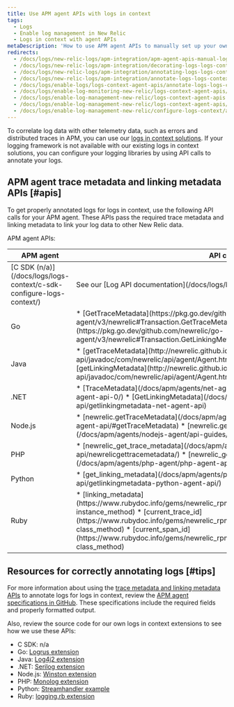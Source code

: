 ```yaml
---
title: Use APM agent APIs with logs in context
tags:
  - Logs
  - Enable log management in New Relic
  - Logs in context with agent APIs
metaDescription: 'How to use APM agent APIs to manually set up your own logs-in-context solution in New Relic.'
redirects:
  - /docs/logs/new-relic-logs/apm-integration/apm-agent-apis-manual-logs-context-instrumentation
  - /docs/logs/new-relic-logs/apm-integration/decorating-logs-logs-context-using-apm-agent-apis
  - /docs/logs/new-relic-logs/apm-integration/annotating-logs-logs-context-using-apm-agent-apis
  - /docs/logs/new-relic-logs/apm-integration/annotate-logs-logs-context-using-apm-agent-apis
  - /docs/logs/enable-logs/logs-context-agent-apis/annotate-logs-logs-context-using-apm-agent-apis
  - /docs/logs/enable-log-monitoring-new-relic/logs-context-agent-apis/annotate-logs-logs-context-using-apm-agent-apis
  - /docs/logs/enable-log-management-new-relic/logs-context-agent-apis
  - /docs/logs/enable-log-management-new-relic/logs-context-agent-apis/annotate-logs-logs-context-using-apm-agent-apis
  - /docs/logs/enable-log-management-new-relic/configure-logs-context/annotate-logs-logs-context-using-apm-agent-apis
---
```


To correlate log data with other telemetry data, such as errors and distributed traces in APM, you can use our [logs in context solutions](/docs/logs/new-relic-logs/enable-logs-context/enable-logs-context-apm-agents). If your logging framework is not available with our existing logs in context solutions, you can configure your logging libraries by using API calls to annotate your logs.

## APM agent trace metadata and linking metadata APIs [#apis]

To get properly annotated logs for logs in context, use the following API calls for your APM agent. These APIs pass the required trace metadata and linking metadata to link your log data to other New Relic data.

APM agent APIs:

<table>
  <thead>
    <tr>
      <th style={{ width: "150px" }}>
        APM agent
      </th>
      <th>
        API calls
      </th>
    </tr>
  </thead>
    <tbody>
    <tr>
      <td>
        [C SDK (n/a)](/docs/logs/logs-context/c-sdk-configure-logs-context/) 
      </td>
      <td>
        See our [Log API documentation](/docs/logs/log-api/introduction-log-api/).
      </td>
    </tr>
    <tr>
      <td>
        Go
      </td>
      <td>
        * [GetTraceMetadata](https://pkg.go.dev/github.com/newrelic/go-agent/v3/newrelic#Transaction.GetTraceMetadata)
        * [GetLinkingMetadata](https://pkg.go.dev/github.com/newrelic/go-agent/v3/newrelic#Transaction.GetLinkingMetadata)
      </td>
    </tr>
    <tr>
      <td>
        Java
      </td>
      <td>
        * [getTraceMetadata](http://newrelic.github.io/java-agent-api/javadoc/com/newrelic/api/agent/Agent.html#getTraceMetadata())
        * [getLinkingMetadata](http://newrelic.github.io/java-agent-api/javadoc/com/newrelic/api/agent/Agent.html#getLinkingMetadata())
      </td>
    </tr>
    <tr>
      <td>
        .NET
      </td>
      <td>
        * [TraceMetadata](/docs/apm/agents/net-agent/net-agent-api/tracemetadata-net-agent-api-0/)
        * [GetLinkingMetadata](/docs/apm/agents/net-agent/net-agent-api/getlinkingmetadata-net-agent-api)
      </td>
    </tr>
    <tr>
      <td>
        Node.js
      </td>
      <td>
        * [newrelic.getTraceMetadata](/docs/apm/agents/nodejs-agent/api-guides/nodejs-agent-api/#getTraceMetadata)
        * [newrelic.getLinkingMetadata](/docs/apm/agents/nodejs-agent/api-guides/nodejs-agent-api/#getTraceMetadata)
      </td>
    </tr>
    <tr>
      <td>
        PHP
      </td>
      <td>
        * [newrelic_get_trace_metadata](/docs/apm/agents/php-agent/php-agent-api/newrelicgettracemetadata/)
        * [newrelic_get_linking_metadata](/docs/apm/agents/php-agent/php-agent-api/newrelicgetlinkingmetadata/)
      </td>
    </tr>
    <tr>
      <td>
        Python
      </td>
      <td>
        * [get_linking_metadata](/docs/apm/agents/python-agent/python-agent-api/getlinkingmetadata-python-agent-api/)
      </td>
    </tr>
    <tr>
      <td>
        Ruby
      </td>
      <td>
        * [linking_metadata](https://www.rubydoc.info/gems/newrelic_rpm/NewRelic/Agent#linking_metadata-instance_method)
        * [current_trace_id](https://www.rubydoc.info/gems/newrelic_rpm/NewRelic/Agent/Tracer#current_trace_id-class_method)
        * [current_span_id](https://www.rubydoc.info/gems/newrelic_rpm/NewRelic/Agent/Tracer#current_span_id-class_method)
      </td>
    </tr>
    </tbody>
</table>

## Resources for correctly annotating logs [#tips]

For more information about using the [trace metadata and linking metadata APIs](#apis) to annotate logs for logs in context, review the [APM agent specifications in GitHub](https://github.com/newrelic/newrelic-exporter-specs/tree/master/logging). These specifications include the required fields and properly formatted output.

Also, review the source code for our own logs in context extensions to see how we use these APIs:

* C SDK: n/a
* Go: [Logrus extension](https://github.com/newrelic/go-agent/blob/master/_integrations/logcontext/nrlogrusplugin/nrlogrusplugin.go)
* Java: [Log4j2 extension](https://github.com/newrelic/java-log-extensions/blob/master/log4j2/src/main/java/com/newrelic/logging/log4j2/NewRelicLayout.java)
* .NET: [Serilog extension](https://github.com/newrelic/newrelic-logenricher-dotnet/tree/main/src/NewRelic.LogEnrichers.Serilog)
* Node.js: [Winston extension](https://github.com/newrelic/newrelic-winston-logenricher-node/blob/master/lib/createFormatter.js)
* PHP: [Monolog extension](https://github.com/newrelic/newrelic-monolog-logenricher-php/blob/master/src/Formatter.php)
* Python: [Streamhandler example](/docs/logs/logs-context/configure-logs-context-python/#python-formatter)
* Ruby: [logging.rb extension](https://github.com/newrelic/rpm/blob/master/lib/new_relic/agent/logging.rb)

